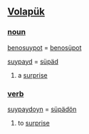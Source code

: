 == [[Volapük]] == 
=== [[noun]] ===

[[benosuypot]] = [[benosüpot]] 

[[suypayd]] = [[süpäd]] 

# a [[surprise]]

=== [[verb]] === 

[[suypaydoyn]] = [[süpädön]] 

# to [[surprise]]
